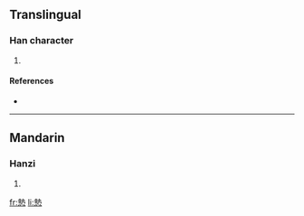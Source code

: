 ==Translingual==

===Han character===
{{Han char|rn=61|rad=心|as=11|sn=15|four=4533<sub>1</sub>|canj=土戈心 (GIP)}}

# {{defn|Han|sort=心11}}

====References====
* {{Han ref|kx=0401.020|dkj=11149|dj=0740.120|hdz=42341.010|uh=6179|ud=24953|bh=E57A|bd=58746}}

----

==Mandarin==

===Hanzi===
{{cmn-hanzi|pin=[[zhí]] ([[zhi2]])|wg=chih<sup>2</sup>}}

# {{defn|Mandarin}}

[[fr:慹]]
[[li:慹]]